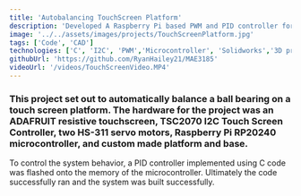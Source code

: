 ```yaml
---
title: 'Autobalancing TouchScreen Platform'
description: 'Developed A Raspberry Pi based PWM and PID controller for a self-balancing platform'
image: '../../assets/images/projects/TouchScreenPlatform.jpg'
tags: ['Code', 'CAD']
technologies: ['C', 'I2C', 'PWM','Microcontroller', 'Solidworks','3D pringting']
githubUrl: 'https://github.com/RyanHailey21/MAE3185'
videoUrl: '/videos/TouchScreenVideo.MP4' 
---
```


### This project set out to automatically balance a ball bearing on a touch screen platform. The hardware for the project was an ADAFRUIT resistive touchscreen, TSC2070 I2C Touch Screen Controller, two HS-311 servo motors, Raspberry Pi RP20240 microcontroller, and custom made platform and base.
        
To control the system behavior, a PID controller implemented using C code was flashed onto the memory of the microcontroller. Ultimately the code successfully ran and the system was built successfully.

 